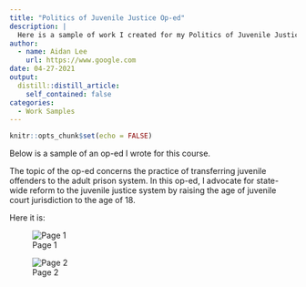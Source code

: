 ```yaml
---
title: "Politics of Juvenile Justice Op-ed"
description: |
  Here is a sample of work I created for my Politics of Juvenile Justice Course.
author:
  - name: Aidan Lee
    url: https://www.google.com
date: 04-27-2021
output:
  distill::distill_article:
    self_contained: false
categories:
  - Work Samples
---
```


```r
knitr::opts_chunk$set(echo = FALSE)
```

Below is a sample of an op-ed I wrote for this course.

The topic of the op-ed concerns the practice of transferring juvenile offenders to the adult prison system. In this op-ed, I advocate for state-wide reform to the juvenile justice system by raising the age of juvenile court jurisdiction to the age of 18.

Here it is:

![Page 1](images/Screen%20Shot%202021-04-27%20at%209.35.53%20PM.png)

![Page 2](images/Screen%20Shot%202021-04-27%20at%209.36.01%20PM.png)
